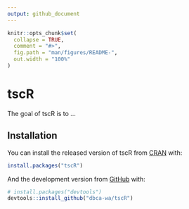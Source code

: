 ```yaml
---
output: github_document
---
```


<!-- README.md is generated from README.Rmd. Please edit that file -->

```r
knitr::opts_chunk$set(
  collapse = TRUE,
  comment = "#>",
  fig.path = "man/figures/README-",
  out.width = "100%"
)
```

# tscR

<!-- badges: start -->
<!-- badges: end -->

The goal of tscR is to ...

## Installation

You can install the released version of tscR from [CRAN](https://CRAN.R-project.org) with:

``` r
install.packages("tscR")
```

And the development version from [GitHub](https://github.com/) with:

``` r
# install.packages("devtools")
devtools::install_github("dbca-wa/tscR")
```